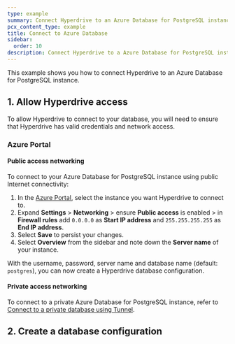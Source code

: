 ```yaml
---
type: example
summary: Connect Hyperdrive to an Azure Database for PostgreSQL instance.
pcx_content_type: example
title: Connect to Azure Database
sidebar:
  order: 10
description: Connect Hyperdrive to a Azure Database for PostgreSQL instance.
---
```



This example shows you how to connect Hyperdrive to an Azure Database for PostgreSQL instance.

## 1. Allow Hyperdrive access

To allow Hyperdrive to connect to your database, you will need to ensure that Hyperdrive has valid credentials and network access.

<Render file="public-connectivity" />

### Azure Portal

#### Public access networking

To connect to your Azure Database for PostgreSQL instance using public Internet connectivity:

1. In the [Azure Portal](https://portal.azure.com/), select the instance you want Hyperdrive to connect to.
2. Expand **Settings** > **Networking** > ensure **Public access** is enabled > in **Firewall rules** add `0.0.0.0` as **Start IP address** and `255.255.255.255` as **End IP address**.
3. Select **Save** to persist your changes.
4. Select **Overview** from the sidebar and note down the **Server name** of your instance.

With the username, password, server name and database name (default: `postgres`), you can now create a Hyperdrive database configuration.

#### Private access networking

To connect to a private Azure Database for PostgreSQL instance, refer to [Connect to a private database using Tunnel](/hyperdrive/configuration/connect-to-private-database/).

## 2. Create a database configuration

<Render file="create-hyperdrive-config" />
